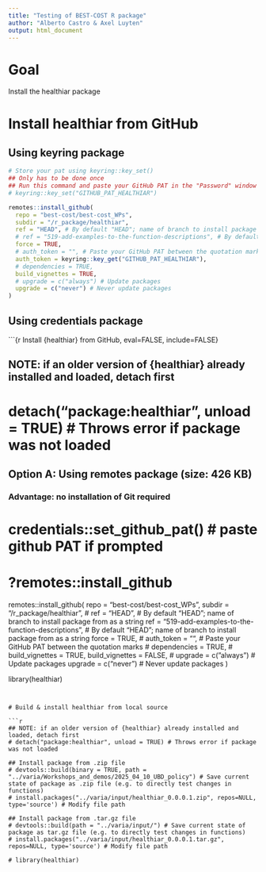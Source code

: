```yaml
---
title: "Testing of BEST-COST R package"
author: "Alberto Castro & Axel Luyten"
output: html_document
---
```


# Goal
 
Install the healthiar package

# Install healthiar from GitHub

## Using keyring package

```r

# Store your pat using keyring::key_set()
## Only has to be done once
## Run this command and paste your GitHub PAT in the "Password" window that opens
# keyring::key_set("GITHUB_PAT_HEALTHIAR")

remotes::install_github(
  repo = "best-cost/best-cost_WPs",
  subdir = "/r_package/healthiar",
  ref = "HEAD", # By default "HEAD"; name of branch to install package from as a string
  # ref = "519-add-examples-to-the-function-descriptions", # By default "HEAD"; name of branch to install package from as a string
  force = TRUE,
  # auth_token = "", # Paste your GitHub PAT between the quotation marks
  auth_token = keyring::key_get("GITHUB_PAT_HEALTHIAR"),
  # dependencies = TRUE,
  build_vignettes = TRUE,
  # upgrade = c("always") # Update packages
  upgrade = c("never") # Never update packages
)

```

## Using credentials package

```{r Install {healthiar} from GitHub, eval=FALSE, include=FALSE}

## NOTE: if an older version of {healthiar} already installed and loaded, detach first 
# detach("package:healthiar", unload = TRUE) # Throws error if package was not loaded

## Option A: Using remotes package (size: 426 KB)
### Advantage: no installation of Git required
# credentials::set_github_pat() # paste github PAT if prompted
# ?remotes::install_github
remotes::install_github(
  repo = "best-cost/best-cost_WPs",
  subdir = "/r_package/healthiar",
  # ref = "HEAD", # By default "HEAD"; name of branch to install package from as a string
  ref = "519-add-examples-to-the-function-descriptions", # By default "HEAD"; name of branch to install package from as a string
  force = TRUE,
  # auth_token = "", # Paste your GitHub PAT between the quotation marks
  # dependencies = TRUE,
  # build_vignettes = TRUE,
  build_vignettes = FALSE,
  # upgrade = c("always") # Update packages
  upgrade = c("never") # Never update packages
)

library(healthiar)

```


# Build & install healthiar from local source

```r

## NOTE: if an older version of {healthiar} already installed and loaded, detach first 
# detach("package:healthiar", unload = TRUE) # Throws error if package was not loaded

## Install package from .zip file
# devtools::build(binary = TRUE, path = "../varia/Workshops_and_demos/2025_04_10_UBD_policy") # Save current state of package as .zip file (e.g. to directly test changes in functions)
# install.packages("../varia/input/healthiar_0.0.0.1.zip", repos=NULL, type='source') # Modify file path

## Install package from .tar.gz file
# devtools::build(path = "../varia/input/") # Save current state of package as tar.gz file (e.g. to directly test changes in functions)
# install.packages("../varia/input/healthiar_0.0.0.1.tar.gz", repos=NULL, type='source') # Modify file path

# library(healthiar)
```


